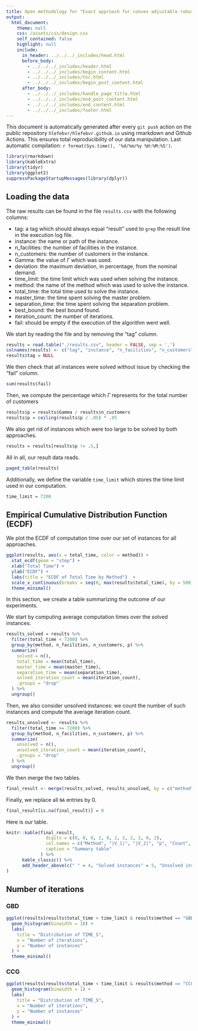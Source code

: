 ```yaml
---
title: Open methodology for "Exact approach for convex adjustable robust optimization" > Facility Location Problem (FLP)
output: 
  html_document:
    theme: null
    css: /assets/css/design.css
    self_contained: false
    highlight: null
    include:
      in_header: ../../../_includes/head.html
      before_body: 
        - ../../../_includes/header.html
        - ../../../_includes/begin_content.html
        - ../../../_includes/toc.html
        - ../../../_includes/begin_post_content.html
      after_body: 
        - ../../../_includes/handle_page_title.html
        - ../../../_includes/end_post_content.html
        - ../../../_includes/end_content.html
        - ../../../_includes/footer.html
---
```


<div class="warning">This document is automatically generated after every `git push` action on the public repository `hlefebvr/hlefebvr.github.io` using rmarkdown and Github Actions. This ensures total reproducibility of our data manipulation. Last automatic compilation: `r format(Sys.time(), '%d/%m/%y %H:%M:%S')`.</div>


```r
library(rmarkdown)
library(kableExtra)
library(tidyr)
library(ggplot2)
suppressPackageStartupMessages(library(dplyr))
```

## Loading the data

The raw results can be found in the file `results.csv` with the following columns:

- tag: a tag which should always equal "result" used to `grep` the result line in the execution log file.
- instance: the name or path of the instance.
- n_facilities: the number of facilities in the instance.
- n_customers: the number of customers in the instance.
- Gamma: the value of $\Gamma$ which was used.
- deviation: the maximum deviation, in percentage, from the nominal demand.
- time_limit: the time limit which was used when solving the instance.
- method: the name of the method which was used to solve the instance.
- total_time: the total time used to solve the instance.
- master_time: the time spent solving the master problem.
- separation_time: the time spent solving the separation problem.
- best_bound: the best bound found.
- iteration_count: the number of iterations.
- fail: should be empty if the execution of the algorithm went well.

We start by reading the file and by removing the "tag" column.

```r
results = read.table("./results.csv", header = FALSE, sep = ',')
colnames(results) <- c("tag", "instance", "n_facilities", "n_customers", "Gamma", "deviation", "time_limit", "method", "total_time", "master_time", "separation_time", "best_bound", "iteration_count", "fail")
results$tag = NULL
```

We then check that all instances were solved without issue by checking the "fail" column.

```r
sum(results$fail)
```

Then, we compute the percentage which $\Gamma$ represents for the total number of customers

```r
results$p = results$Gamma / results$n_customers
results$p = ceiling(results$p / .05) * .05
```


We also get rid of instances which were too large to be solved by both approaches.

```r
results = results[results$p != .5,]
```

All in all, our result data reads.

```r
paged_table(results)
```


Additionally, we define the variable `time_limit` which stores the time limit used in our computation.

```r
time_limit = 7200
```


## Empirical Cumulative Distribution Function (ECDF)

We plot the ECDF of computation time over our set of instances for all approaches.

```r
ggplot(results, aes(x = total_time, color = method)) +
  stat_ecdf(geom = "step") +
  xlab("Total Time") +
  ylab("ECDF") +
  labs(title = "ECDF of Total Time by Method")  +
  scale_x_continuous(breaks = seq(0, max(results$total_time), by = 500), labels = seq(0, max(results$total_time), by = 500)) +
  theme_minimal()

```


In this section, we create a table summarizing the outcome of our experiments.

We start by computing average computation times over the solved instances.

```r
results_solved = results %>%
  filter(total_time < 7200) %>%
  group_by(method, n_facilities, n_customers, p) %>%
  summarize(
    solved = n(),
    total_time = mean(total_time),
    master_time = mean(master_time),
    separation_time = mean(separation_time),
    solved_iteration_count = mean(iteration_count),
    .groups = "drop"
  ) %>%
  ungroup()
```

Then, we also consider unsolved instances: we count the number of such instances and compute the average iteration count.

```r
results_unsolved <- results %>%
  filter(total_time >= 7200) %>%
  group_by(method, n_facilities, n_customers, p) %>%
  summarize(
    unsolved = n(),
    unsolved_iteration_count = mean(iteration_count),
    .groups = "drop"
  ) %>%
  ungroup()
```


We then merge the two tables.

```r
final_result <- merge(results_solved, results_unsolved, by = c("method", "n_facilities", "n_customers", "p"), all = TRUE)
```

Finally, we replace all `NA` entries by 0.

```r
final_result[is.na(final_result)] = 0
```

Here is our table.

```r
knitr::kable(final_result, 
               digits = c(0, 0, 0, 2, 0, 2, 2, 2, 2, 0, 2), 
               col.names = c("Method", "|V_1|", "|V_2|", "p", "Count", "Total", "Master", "Sepatation", "# Iter", "Count", "# Iter"),
               caption = "Summary table"
             ) %>%
      kable_classic() %>%
      add_header_above(c(" " = 4, "Solved instances" = 5, "Unsolved instances" = 2)
)
```

## Number of iterations

### GBD 

```r
ggplot(results[results$total_time < time_limit & results$method == "GBD",], aes(x = iteration_count)) +
  geom_histogram(binwidth = 10) +
  labs(
    title = "Distribution of TIME_S",
    x = "Number of iterations",
    y = "Number of instances"
  ) +
  theme_minimal()
```

### CCG

```r
ggplot(results[results$total_time < time_limit & results$method == "CCG",], aes(x = iteration_count)) +
  geom_histogram(binwidth = 1) +
  labs(
    title = "Distribution of TIME_S",
    x = "Number of iterations",
    y = "Number of instances"
  ) +
  theme_minimal()
```


